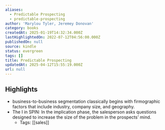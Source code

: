 ```yaml
---
aliases:
  - Predictable Prospecting
  - predictable-prospecting
author: 'Marylou Tyler, Jeremey Donovan'
category: books
createdAt: 2025-01-19T14:32:34.000Z
lastHighlightedOn: 2022-07-12T04:56:00.000Z
publishedOn: null
source: kindle
status: evergreen
tags: []
title: Predictable Prospecting
updatedAt: 2025-04-12T15:55:19.000Z
url: null
---
```

## Highlights

- business-to-business segmentation classically begins with firmographic factors that include industry, company size, and geography.
- The I in SPIN: In the implication phase, the salesperson asks questions designed to increase the size of the problem in the prospects’ mind.
  - Tags: [[sales]]
